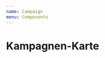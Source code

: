 ```yaml
---
name: Campaign
menu: Components
---
```



# Kampagnen-Karte

<Playground>
  <Campaign
    title={'Titel'}
    brand={'Marke'}
    scheduleFrom={'Startdatum'}
    scheduleTo={'Enddatum'}
    tags={['', '']}
  />
</Playground>
